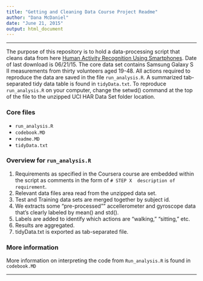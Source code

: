 ```yaml
---
title: "Getting and Cleaning Data Course Project Readme"
author: "Dana McDaniel"
date: "June 21, 2015"
output: html_document
---
```

***

The purpose of this repository is to hold a data-processing script that cleans data from here
[Human Activity Recognition Using Smartphones](http://archive.ics.uci.edu/ml/datasets/Human+Activity+Recognition+Using+Smartphones).  Date of last download is 06/21/15.  The core data set contains Samsung Galaxy S II measurements from thirty volunteers aged 19-48.  All actions required to reproduce the data are saved in the file `run_analysis.R`.  A summarized tab-separated tidy data table is found in `tidyData.txt`.  To reproduce `run_analysis.R` on your computer, change the setwd() command at the top of the file to the unzipped UCI HAR Data Set folder location.

### Core files
* `run_analysis.R`
* `codebook.MD`
* `readme.MD`
* `tidyData.txt`

### Overview for `run_analysis.R`
1. Requirements as specified in the Coursera course are embedded within the script as comments in the form of `# STEP X  description of requirement`.
2. Relevant data files area read from the unzipped data set.
3. Test and Training data sets are merged together by subject id.
4. We extracts some "pre-processed"" accellerometer and gyroscope data that's clearly labeled by mean() and std().
5. Labels are added to identify which actions are "walking," "sitting," etc.
6. Results are aggregated.
7. tidyData.txt is exported as tab-separated file.

### More information
More information on interpreting the code from `Run_analysis.R` is found in `codebook.MD`

***